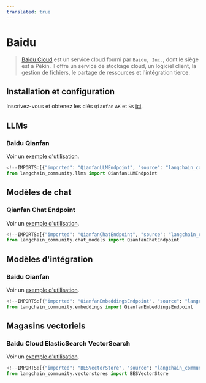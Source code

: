 ```yaml
---
translated: true
---
```


# Baidu

>[Baidu Cloud](https://cloud.baidu.com/) est un service cloud fourni par `Baidu, Inc.`,
> dont le siège est à Pékin. Il offre un service de stockage cloud, un logiciel client,
> la gestion de fichiers, le partage de ressources et l'intégration tierce.

## Installation et configuration

Inscrivez-vous et obtenez les clés `Qianfan` `AK` et `SK` [ici](https://cloud.baidu.com/product/wenxinworkshop).

## LLMs

### Baidu Qianfan

Voir un [exemple d'utilisation](/docs/integrations/llms/baidu_qianfan_endpoint).

```python
<!--IMPORTS:[{"imported": "QianfanLLMEndpoint", "source": "langchain_community.llms", "docs": "https://api.python.langchain.com/en/latest/llms/langchain_community.llms.baidu_qianfan_endpoint.QianfanLLMEndpoint.html", "title": "Baidu"}]-->
from langchain_community.llms import QianfanLLMEndpoint
```

## Modèles de chat

### Qianfan Chat Endpoint

Voir un [exemple d'utilisation](/docs/integrations/chat/baidu_qianfan_endpoint).

```python
<!--IMPORTS:[{"imported": "QianfanChatEndpoint", "source": "langchain_community.chat_models", "docs": "https://api.python.langchain.com/en/latest/chat_models/langchain_community.chat_models.baidu_qianfan_endpoint.QianfanChatEndpoint.html", "title": "Baidu"}]-->
from langchain_community.chat_models import QianfanChatEndpoint
```

## Modèles d'intégration

### Baidu Qianfan

Voir un [exemple d'utilisation](/docs/integrations/text_embedding/baidu_qianfan_endpoint).

```python
<!--IMPORTS:[{"imported": "QianfanEmbeddingsEndpoint", "source": "langchain_community.embeddings", "docs": "https://api.python.langchain.com/en/latest/embeddings/langchain_community.embeddings.baidu_qianfan_endpoint.QianfanEmbeddingsEndpoint.html", "title": "Baidu"}]-->
from langchain_community.embeddings import QianfanEmbeddingsEndpoint
```

## Magasins vectoriels

### Baidu Cloud ElasticSearch VectorSearch

Voir un [exemple d'utilisation](/docs/integrations/vectorstores/baiducloud_vector_search).

```python
<!--IMPORTS:[{"imported": "BESVectorStore", "source": "langchain_community.vectorstores", "docs": "https://api.python.langchain.com/en/latest/vectorstores/langchain_community.vectorstores.baiducloud_vector_search.BESVectorStore.html", "title": "Baidu"}]-->
from langchain_community.vectorstores import BESVectorStore
```
